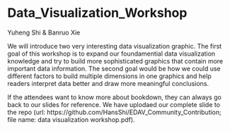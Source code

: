 # Data_Visualization_Workshop

Yuheng Shi & Banruo Xie

We will introduce two very interesting data visualization graphic. The first goal of this workshop is to expand our foundamential data visualization knowledge and try to build more sophisticated graphics that contain more important data information. The second goal would be how we could use different factors to build multiple dimensions in one graphics and help readers interpret data better and draw more meaningful conclusions.

If the attendees want to know more about bookdown, they can always go back to our slides for reference. We have uplodaed our complete slide to the repo (url: https://github.com/HansShi/EDAV_Community_Contribution; file name: data visualization workshop.pdf).
